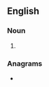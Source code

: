 ==English==

===Noun===
{{head|en|noun plural form}}

# {{plural of|gatherer|lang=en}}

===Anagrams===
* {{l|en|regathers}}